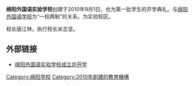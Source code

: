 {{unreferenced|time=2012-02-11T18:34:00+00:00}}
'''绵阳外国语实验学校'''创建于2010年9月1日，也为第一批学生的开学典礼。与[[绵阳外国语学校|绵阳外国语学校]]为“一校两制”的关系，为实验校区。

校长唐江林。执行校长米志坚。

==外部链接==

*[http://myrb.newssc.org/html/2010-09/02/content_1044802.htm 绵阳外国语实验学校成立并开学]{{Dead link|date=2018年6月 |bot=InternetArchiveBot |fix-attempted=no }}

[[Category:绵阳学校|Category:绵阳学校]]
[[Category:2010年創建的教育機構|Category:2010年創建的教育機構]]